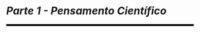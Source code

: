 
```{=latex}
% normal chapter numbering and arabic page numbering
\mainmatter
```

```{=latex}
\cftaddtitleline{toc}{chapter}{\rule{\textwidth}{0.4pt}}{}
```

# *Parte 1 - Pensamento Científico* {-}

<!--script for generating HORIZONTAL LINE-->
<hr style="height:5px;border-width:0;color:black;background-color:black">

```{=latex}
\markboth{}{}
\par\noindent\rule{\textwidth}{0.05in}
```

```{=latex}
\EnableFootNotes
```
